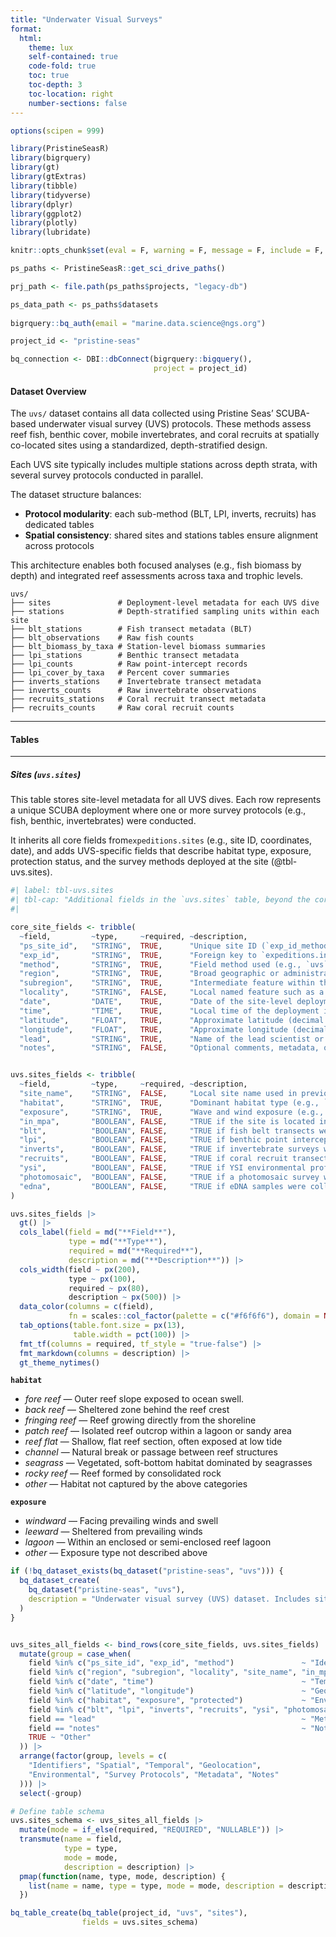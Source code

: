 ```yaml
---
title: "Underwater Visual Surveys"
format: 
  html:
    theme: lux
    self-contained: true
    code-fold: true
    toc: true 
    toc-depth: 3
    toc-location: right
    number-sections: false
---
```


```r
options(scipen = 999)

library(PristineSeasR)
library(bigrquery)
library(gt)
library(gtExtras)
library(tibble)
library(tidyverse)
library(dplyr)
library(ggplot2)
library(plotly)
library(lubridate)

knitr::opts_chunk$set(eval = F, warning = F, message = F, include = F, echo = F)

ps_paths <- PristineSeasR::get_sci_drive_paths()

prj_path <- file.path(ps_paths$projects, "legacy-db")

ps_data_path <- ps_paths$datasets
  
bigrquery::bq_auth(email = "marine.data.science@ngs.org")

project_id <- "pristine-seas"

bq_connection <- DBI::dbConnect(bigrquery::bigquery(), 
                                project = project_id)
```

#### Dataset Overview

The `uvs/` dataset contains all data collected using Pristine Seas’ SCUBA-based underwater visual survey (UVS) protocols. These methods assess reef fish, benthic cover, mobile invertebrates, and coral recruits at spatially co-located sites using a standardized, depth-stratified design.

Each UVS site typically includes multiple stations across depth strata, with several survey protocols conducted in parallel.

The dataset structure balances:

- **Protocol modularity**: each sub-method (BLT, LPI, inverts, recruits) has dedicated tables
- **Spatial consistency**: shared sites and stations tables ensure alignment across protocols
	
This architecture enables both focused analyses (e.g., fish biomass by depth) and integrated reef assessments across taxa and trophic levels.

```text
uvs/
├── sites               # Deployment-level metadata for each UVS dive
├── stations            # Depth-stratified sampling units within each site
├── blt_stations        # Fish transect metadata (BLT)
├── blt_observations    # Raw fish counts
├── blt_biomass_by_taxa # Station-level biomass summaries
├── lpi_stations        # Benthic transect metadata
├── lpi_counts          # Raw point-intercept records
├── lpi_cover_by_taxa   # Percent cover summaries
├── inverts_stations    # Invertebrate transect metadata
├── inverts_counts      # Raw invertebrate observations
├── recruits_stations   # Coral recruit transect metadata
├── recruits_counts     # Raw coral recruit counts
```

------------------------------------------------------------------------

#### Tables 

------------------------------------------------------------------------

##### Sites (`uvs.sites`)

This table stores site-level metadata for all UVS dives. Each row represents a unique SCUBA deployment where one or more survey protocols (e.g., fish, benthic, invertebrates) were conducted.

It inherits all core fields from`expeditions.sites` (e.g., site ID, coordinates, date), and adds UVS-specific fields that describe habitat type, exposure, protection status, and the survey methods deployed at the site (@tbl-uvs.sites).

```r
#| label: tbl-uvs.sites
#| tbl-cap: "Additional fields in the `uvs.sites` table, beyond the core site schema."
#| 

core_site_fields <- tribble(
  ~field,         ~type,     ~required, ~description,
  "ps_site_id",   "STRING",  TRUE,      "Unique site ID (`exp_id_method_###`), e.g., `FJI_2025_uvs_001`",
  "exp_id",       "STRING",  TRUE,      "Foreign key to `expeditions.info`",
  "method",       "STRING",  TRUE,      "Field method used (e.g., `uvs`, `pbruv`, `edna`, `sub`)",
  "region",       "STRING",  TRUE,      "Broad geographic or administrative unit (e.g., Murat, Chocó, Tuamotu, Duff Islands).",
  "subregion",    "STRING",  TRUE,      "Intermediate feature within the region such as an atoll, island, gulf, or reef complex",
  "locality",     "STRING",  FALSE,     "Local named feature such as a village, bay, cove, reef (e.g., Lolieng, Ensenada Utría).",
  "date",         "DATE",    TRUE,      "Date of the site-level deployment in ISO 8601 format (`YYYY-MM-DD`)",
  "time",         "TIME",    TRUE,      "Local time of the deployment in 24-hour format (`HH:MM:SS`)",
  "latitude",     "FLOAT",   TRUE,      "Approximate latitude (decimal degrees, WGS84)",
  "longitude",    "FLOAT",   TRUE,      "Approximate longitude (decimal degrees, WGS84)",
  "lead",         "STRING",  TRUE,      "Name of the lead scientist or survey team lead",
  "notes",        "STRING",  FALSE,     "Optional comments, metadata, or field observations")


uvs.sites_fields <- tribble(
  ~field,         ~type,     ~required, ~description,
  "site_name",    "STRING",  FALSE,     "Local site name used in previous surveys or by local partners.",
  "habitat",      "STRING",  TRUE,      "Dominant habitat type (e.g., `fore reef`, `patch reef`, `fringing reef`).",
  "exposure",     "STRING",  TRUE,      "Wave and wind exposure (e.g., `windward`, `leeward`, `lagoon`).",
  "in_mpa",       "BOOLEAN", FALSE,     "TRUE if the site is located inside a marine protected area.",
  "blt",          "BOOLEAN", FALSE,     "TRUE if fish belt transects were conducted at this site.",
  "lpi",          "BOOLEAN", FALSE,     "TRUE if benthic point intercept surveys were conducted.",
  "inverts",      "BOOLEAN", FALSE,     "TRUE if invertebrate surveys were conducted.",
  "recruits",     "BOOLEAN", FALSE,     "TRUE if coral recruit transects were conducted.",
  "ysi",          "BOOLEAN", FALSE,     "TRUE if YSI environmental profiles were collected.",
  "photomosaic",  "BOOLEAN", FALSE,     "TRUE if a photomosaic survey was conducted.",
  "edna",         "BOOLEAN", FALSE,     "TRUE if eDNA samples were collected at the site."
)

uvs.sites_fields |>
  gt() |>
  cols_label(field = md("**Field**"),
             type = md("**Type**"),
             required = md("**Required**"),
             description = md("**Description**")) |> 
  cols_width(field ~ px(200),
             type ~ px(100),
             required ~ px(80),
             description ~ px(500)) |>
  data_color(columns = c(field),
             fn = scales::col_factor(palette = c("#f6f6f6"), domain = NULL) ) |>
  tab_options(table.font.size = px(13),
              table.width = pct(100)) |> 
  fmt_tf(columns = required, tf_style = "true-false") |> 
  fmt_markdown(columns = description) |> 
  gt_theme_nytimes()
```

::: {.callout-tip title="Controlled vocabulary"}

**`habitat`**

- *fore reef* — Outer reef slope exposed to ocean swell.
- *back reef* — Sheltered zone behind the reef crest  
- *fringing reef* — Reef growing directly from the shoreline  
- *patch reef* — Isolated reef outcrop within a lagoon or sandy area  
- *reef flat* — Shallow, flat reef section, often exposed at low tide  
- *channel* — Natural break or passage between reef structures  
- *seagrass* — Vegetated, soft-bottom habitat dominated by seagrasses  
- *rocky reef* — Reef formed by consolidated rock  
- *other* — Habitat not captured by the above categories  

**`exposure`**

- *windward* — Facing prevailing winds and swell  
- *leeward* — Sheltered from prevailing winds  
- *lagoon* — Within an enclosed or semi-enclosed reef lagoon  
- *other* — Exposure type not described above  

:::

```r
if (!bq_dataset_exists(bq_dataset("pristine-seas", "uvs"))) {
  bq_dataset_create(
    bq_dataset("pristine-seas", "uvs"),
    description = "Underwater visual survey (UVS) dataset. Includes site metadata, depth-stratified stations, and observations from fish BLT, benthic LPI, invertebrate, and coral recruit protocols."
  )
}


uvs_sites_all_fields <- bind_rows(core_site_fields, uvs.sites_fields) |>
  mutate(group = case_when(
    field %in% c("ps_site_id", "exp_id", "method")               ~ "Identifiers",
    field %in% c("region", "subregion", "locality", "site_name", "in_mpa") ~ "Spatial",
    field %in% c("date", "time")                                 ~ "Temporal",
    field %in% c("latitude", "longitude")                        ~ "Geolocation",
    field %in% c("habitat", "exposure", "protected")             ~ "Environmental",
    field %in% c("blt", "lpi", "inverts", "recruits", "ysi", "photomosaic", "edna") ~ "Survey Protocols",
    field == "lead"                                              ~ "Metadata",
    field == "notes"                                             ~ "Notes",
    TRUE ~ "Other"
  )) |>
  arrange(factor(group, levels = c(
    "Identifiers", "Spatial", "Temporal", "Geolocation",
    "Environmental", "Survey Protocols", "Metadata", "Notes"
  ))) |>
  select(-group)

# Define table schema
uvs.sites_schema <- uvs_sites_all_fields |>
  mutate(mode = if_else(required, "REQUIRED", "NULLABLE")) |>
  transmute(name = field,
            type = type,
            mode = mode,
            description = description) |>
  pmap(function(name, type, mode, description) {
    list(name = name, type = type, mode = mode, description = description)
  })

bq_table_create(bq_table(project_id, "uvs", "sites"),
                fields = uvs.sites_schema)
```

